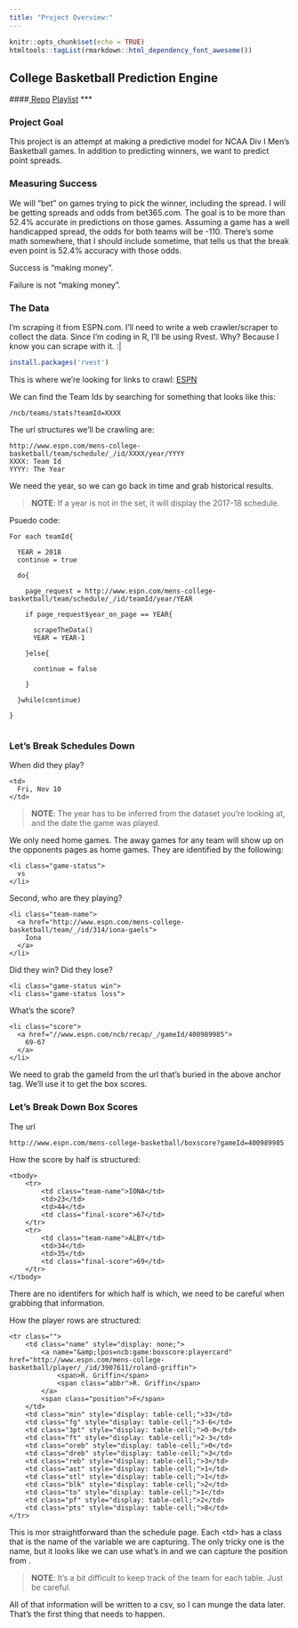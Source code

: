 ```yaml
---
title: "Project Overview:"
---
```


```r
knitr::opts_chunk$set(echo = TRUE)
htmltools::tagList(rmarkdown::html_dependency_font_awesome())
```

## College Basketball Prediction Engine
####[<i class="fa fa-github fa-lg"></i> Repo](https://github.com/DavidDoesData/cbbpa)       [<i class="fa fa-youtube-play fa-lg"></i> Playlist](https://www.youtube.com/playlist?list=PLuMZyjodYY6T9WM2Opa_-vwig970tYA5_)
***

### Project Goal

This project is an attempt at making a predictive model for NCAA Div I Men's Basketball games. In addition to predicting winners, we want to predict point spreads. 

### Measuring Success
We will "bet" on games trying to pick the winner, including the spread. I will be getting spreads and odds from bet365.com. The goal is to be more than 52.4% accurate in predictions on those games. Assuming a game has a well handicapped spread, the odds for both teams will be -110. There's some math somewhere, that I should include sometime, that tells us that the break even point is 52.4% accuracy with those odds.

Success is "making money".

Failure is not "making money".

### The Data

I'm scraping it from ESPN.com. I'll need to write a web crawler/scraper to collect the data. Since I'm coding in R, I'll be using Rvest. Why? Because I know you can scrape with it. :|


```R
install.packages('rvest')
```

This is where we're looking for links to crawl: [ESPN](http://www.espn.com/mens-college-basketball/teams)

We can find the Team Ids by searching for something that looks like this:
```
/ncb/teams/stats?teamId=XXXX
```

The url structures we'll be crawling are:
```
http://www.espn.com/mens-college-basketball/team/schedule/_/id/XXXX/year/YYYY
XXXX: Team Id
YYYY: The Year
```
We need the year, so we can go back in time and grab historical results.

> **NOTE**: If a year is not in the set, it will display the 2017-18 schedule.

Psuedo code:
```
For each teamId{ 

  YEAR = 2018
  continue = true
  
  do{
  
    page_request = http://www.espn.com/mens-college-basketball/team/schedule/_/id/teamId/year/YEAR
    
    if page_request$year_on_page == YEAR{
    
      scrapeTheData()
      YEAR = YEAR-1
      
    }else{
    
      continue = false
      
    }
    
  }while(continue)
  
}
  
```

### Let's Break Schedules Down
When did they play?
```
<td>
  Fri, Nov 10
</td>
```
> **NOTE**: The year has to be inferred from the dataset you're looking at, and the date the game was played.

We only need home games. The away games for any team will show up on the opponents pages as home games. They are identified by the following:
```
<li class="game-status">
  vs
</li>
```

Second, who are they playing?
```
<li class="team-name">
  <a href="http://www.espn.com/mens-college-basketball/team/_/id/314/iona-gaels">
    Iona
  </a>
</li>
```

Did they win? Did they lose?
```
<li class="game-status win">
<li class="game-status loss">
```

What's the score?
```
<li class="score">
  <a href="//www.espn.com/ncb/recap/_/gameId/400989985">
    69-67
  </a>
</li>
```

We need to grab the gameId from the url that's buried in the above anchor tag. We'll use it to get the box scores.


### Let's Break Down Box Scores
The url
```
http://www.espn.com/mens-college-basketball/boxscore?gameId=400989985
```

How the score by half is structured:
```
<tbody>
	<tr>
		<td class="team-name">IONA</td>
		<td>23</td>
		<td>44</td>
		<td class="final-score">67</td>
	</tr>
	<tr>
		<td class="team-name">ALBY</td>
		<td>34</td>
		<td>35</td>
		<td class="final-score">69</td>
	</tr>
</tbody>
```
There are no identifers for which half is which, we need to be careful when grabbing that information.

How the player rows are structured:
```
<tr class="">
	<td class="name" style="display: none;">
		<a name="&amp;lpos=ncb:game:boxscore:playercard" href="http://www.espn.com/mens-college-basketball/player/_/id/3907611/roland-griffin">
			<span>R. Griffin</span>
			<span class="abbr">R. Griffin</span>
		</a>
		<span class="position">F</span>
	</td>
	<td class="min" style="display: table-cell;">33</td>
	<td class="fg" style="display: table-cell;">3-6</td>
	<td class="3pt" style="display: table-cell;">0-0</td>
	<td class="ft" style="display: table-cell;">2-3</td>
	<td class="oreb" style="display: table-cell;">0</td>
	<td class="dreb" style="display: table-cell;">3</td>
	<td class="reb" style="display: table-cell;">3</td>
	<td class="ast" style="display: table-cell;">1</td>
	<td class="stl" style="display: table-cell;">1</td>
	<td class="blk" style="display: table-cell;">2</td>
	<td class="to" style="display: table-cell;">1</td>
	<td class="pf" style="display: table-cell;">2</td>
	<td class="pts" style="display: table-cell;">8</td>
</tr>
```
This is mor straightforward than the schedule page. Each \<td> has a class that is the name of the variable we are capturing. The only tricky one is the name, but it looks like we can use what's in <span class="abbr"> and we can capture the position from <span class="position">.

> **NOTE**: It's a bit difficult to keep track of the team for each table. Just be careful.

All of that information will be written to a csv, so I can munge the data later. That's the first thing that needs to happen.